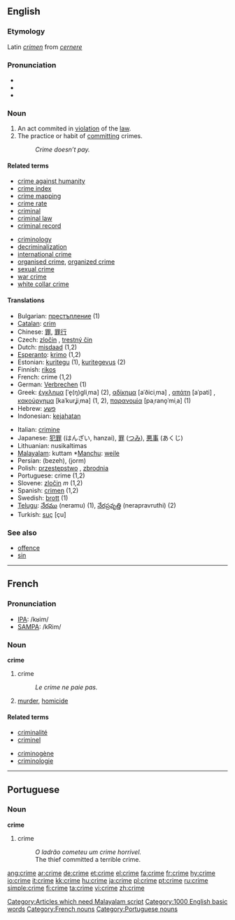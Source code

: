 {{wikipedia}}
==English==

===Etymology===
Latin ''[[crimen]]'' from ''[[cernere]]''

===Pronunciation===
*{{IPA|kraɪm}}
*{{audio|en-us-crime.ogg|Audio (US)}}
*{{rhymes|aɪm}}

===Noun===
{{en-noun}}

# An act commited in [[violation]] of the [[law]].
# The practice or habit of [[commit]]ting crimes.
#: ''Crime doesn’t pay.''

====Related terms====
{{top}}
*[[crime against humanity]]
*[[crime index]]
*[[crime mapping]]
*[[crime rate]]
*[[criminal]]
*[[criminal law]]
*[[criminal record]]
{{mid}}
*[[criminology]]
*[[decriminalization]]
*[[international crime]]
*[[organised crime]], [[organized crime]]
*[[sexual crime]]
*[[war crime]]
*[[white collar crime]]
{{bottom}}

====Translations====
{{top}}
*Bulgarian: [[престъпление]] {{n}} (1)
*[[Catalan]]: [[crim]] {{m}}
*Chinese: [[罪]], [[罪行]]
*Czech: [[zločin]] {{m}}, [[trestný čin]] {{m}}
*Dutch: [[misdaad]] {{f}} (1,2)
*[[Esperanto]]: [[krimo]] (1,2)
*Estonian: [[kuritegu]] (1), [[kuritegevus]] (2)
*Finnish: [[rikos]]
*French: crime {{f}} (1,2)
*German: [[Verbrechen]] {{n}} (1)
*Greek: [[έγκλημα]] [ˈe̞(ŋ)ɡliˌma] {{n}} (2), [[αδίκημα]] [aˈðiciˌma] {{n}}, [[απάτη]] [aˈpati] {{f}}, [[κακούργημα]] [kaˈkurʝiˌma] {{n}} (1, 2), [[παρανομία]] [paˌrano̞ˈmiˌa] {{f}} (1)
*Hebrew: [[פשע]] {{m}}
*Indonesian: [[jahat|kejahatan]]
{{mid}}
*Italian: [[crimine]]
*Japanese: [[犯罪]] (はんざい, hanzai), [[罪]] ([[つみ]]), [[悪事]] (あくじ)
*Lithuanian: nusikaltimas {{m}}
*[[Malayalam]]: kuttam *[[Manchu]]: [[weile]]
*Persian: {{FAchar|[[بزه]]}} (bezeh), {{FAchar|[[جرم]]}} (jorm)
*Polish: [[przestępstwo]] {{n}}, [[zbrodnia]] {{f}}
*Portuguese: crime {{m}} (1,2)
*Slovene: [[zločin]] ''m'' (1,2)
*Spanish: [[crimen]] {{m}} (1,2)
*Swedish: [[brott]] (1)
*[[Telugu]]: [[నేరము]] (neramu) (1), [[నేరప్రవృత్తి]] (nerapravruthi) (2)
*Turkish: [[suç]] [çu]
{{bottom}}

===See also===
*[[offence]]
*[[sin]]

----

==French==

===Pronunciation===
*[[w:IPA|IPA]]: /kʁim/
*[[w:SAMPA|SAMPA]]: /kRim/

===Noun===
'''crime''' {{m}}

# crime
#: ''Le crime ne paie pas.''
# [[murder]], [[homicide]]

====Related terms====
{{top}}
*[[criminalité]]
*[[criminel]]
{{mid}}
*[[criminogène]]
*[[criminologie]]
{{bottom}}

----
==Portuguese==

===Noun===
'''crime''' {{m}}

# crime
#: ''O ladrão cometeu um crime horrivel.''
#: The thief committed a terrible crime.

[[Category:Articles which need Malayalam script]]
[[Category:1000 English basic words]]

[[Category:French nouns]]
[[Category:Portuguese nouns]]

[[ang:crime]]
[[ar:crime]]
[[de:crime]]
[[et:crime]]
[[el:crime]]
[[fa:crime]]
[[fr:crime]]
[[hy:crime]]
[[io:crime]]
[[it:crime]]
[[kk:crime]]
[[hu:crime]]
[[ja:crime]]
[[pl:crime]]
[[pt:crime]]
[[ru:crime]]
[[simple:crime]]
[[fi:crime]]
[[ta:crime]]
[[vi:crime]]
[[zh:crime]]